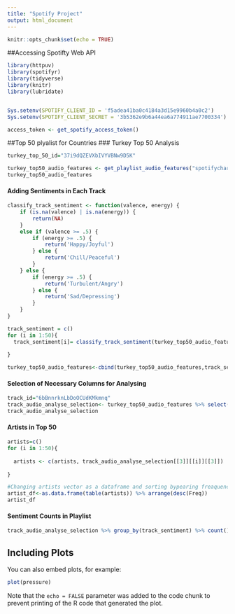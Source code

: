 ```yaml
---
title: "Spotify Project"
output: html_document
---
```


```r
knitr::opts_chunk$set(echo = TRUE)
```


##Accessing Spotifty Web API
```r
library(httpuv)
library(spotifyr)
library(tidyverse)
library(knitr)
library(lubridate)


Sys.setenv(SPOTIFY_CLIENT_ID = 'f5adea41ba0c4184a3d15e9960b4a0c2')
Sys.setenv(SPOTIFY_CLIENT_SECRET = '3b5362e9b6a44ea6a774911ae7700334')

access_token <- get_spotify_access_token()
```


##Top 50 plyalist for Countries
### Turkey Top 50 Analysis

```r

turkey_top_50_id="37i9dQZEVXbIVYVBNw9D5K"

turkey_top50_audio_features <- get_playlist_audio_features("spotifycharts",turkey_top_50_id)
turkey_top50_audio_features
```



#### Adding Sentiments in Each Track
```r

classify_track_sentiment <- function(valence, energy) {
    if (is.na(valence) | is.na(energy)) {
        return(NA)
    }
    else if (valence >= .5) {
        if (energy >= .5) {
            return('Happy/Joyful')
        } else {
            return('Chill/Peaceful')
        }
    } else {
        if (energy >= .5) {
            return('Turbulent/Angry')
        } else {
            return('Sad/Depressing')
        }
    }
}

track_sentiment = c()
for (i in 1:50){
  track_sentiment[i]= classify_track_sentiment(turkey_top50_audio_features[[15]][[i]],turkey_top50_audio_features[[7]][[i]])
  
}

turkey_top50_audio_features<-cbind(turkey_top50_audio_features,track_sentiment)
```

#### Selection of Necessary Columns for Analysing

```r

track_id="6bBnnrknLbDoOCUdKMkmnq"
track_audio_analyse_selection<- turkey_top50_audio_features %>% select(track.name,track.id,track.artists,track.album.images,track.album.release_date,track.popularity,danceability:tempo,track_sentiment,track.duration_ms)
track_audio_analyse_selection


```

#### Artists in Top 50
```r

artists=c()
for (i in 1:50){
  
  artists <- c(artists, track_audio_analyse_selection[[3]][[i]][[3]])
  
}

#Changing artists vector as a dataframe and sorting bypearing freaquency in top 50 music
artist_df<-as.data.frame(table(artists)) %>% arrange(desc(Freq))
artist_df


```


#### Sentiment Counts in Playlist
```r

track_audio_analyse_selection %>% group_by(track_sentiment) %>% count()
```



## Including Plots

You can also embed plots, for example:

```r
plot(pressure)
```

Note that the `echo = FALSE` parameter was added to the code chunk to prevent printing of the R code that generated the plot.

